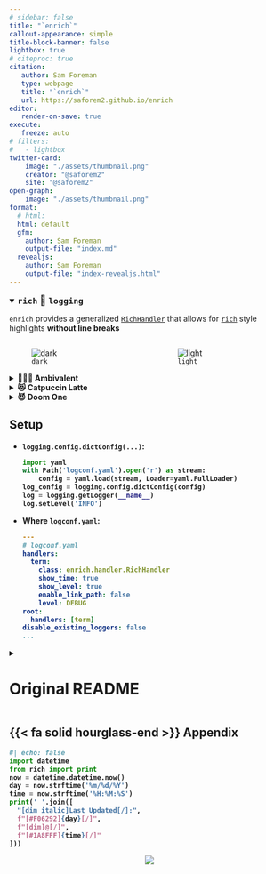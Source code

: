 ```yaml
---
# sidebar: false
title: "`enrich`"
callout-appearance: simple
title-block-banner: false
lightbox: true
# citeproc: true
citation:
   author: Sam Foreman
   type: webpage
   title: "`enrich`"
   url: https://saforem2.github.io/enrich
editor:
   render-on-save: true
execute:
   freeze: auto
# filters:
#   - lightbox
twitter-card:
    image: "./assets/thumbnail.png"
    creator: "@saforem2"
    site: "@saforem2"
open-graph:
    image: "./assets/thumbnail.png"
format:
  # html:
  html: default
  gfm:
    author: Sam Foreman
    output-file: "index.md"
  revealjs:
    author: Sam Foreman
    output-file: "index-revealjs.html"
---
```


<details open><summary><b style="font-size:1.25em;"><code>rich</code> 🤝 <code>logging</code></b></summary>

`enrich` provides a generalized
[`RichHandler`](https://github.com/saforem2/enrich/blob/main/src/enrich/handler.py#L28) that allows
for [`rich`](https://github.com/Textualize/rich) style highlights **without line breaks**

<!-- ::: {layout="[[35, -5, 35]]" layout-valign="bottom" style="display: flex; text-align:center; align-items: flex-end;"} -->

:::: {.columns style="display:flex;"}

::: {.column width="35%"}
![`dark`](https://github.com/saforem2/enrich/blob/main/assets/dark.png?raw=true){#fig-dark .stretch}
:::

::: {.column width="35%"}
![`light`](https://github.com/saforem2/enrich/blob/main/assets/light.png?raw=true){#fig-light .stretch}
:::

::::

<details><summary><b>🤷🏻‍♂️  Ambivalent<b></summary>

![ambivalent](https://github.com/saforem2/enrich/blob/main/assets/logs/amvbivalent.png){.stretch}

![ambivalent-transparent](https://github.com/saforem2/enrich/blob/main/assets/logs/ambivalent-transparent.png){.stretch}

</details>

<details><summary><b>😻 Catpuccin Latte<b></summary>

![catpuccin-latte](https://github.com/saforem2/enrich/blob/main/assets/logs/catpuccin-latte.png){.stretch}
![catpuccin-latte-transparent](https://github.com/saforem2/enrich/blob/main/assets/logs/catpuccin-latte-transparent.png){.stretch}

</details>

<details><summary><b>😈 Doom One<b></summary>

![doom-one](https://github.com/saforem2/enrich/blob/main/assets/logs/doom-one.png){.stretch}
![doom-one-transparent](https://github.com/saforem2/enrich/blob/main/assets/logs/doom-one-transparent.png){.stretch}

</details>

</details>


## Setup

- `logging.config.dictConfig(...)`:

    ```python
    import yaml
    with Path('logconf.yaml').open('r') as stream:
        config = yaml.load(stream, Loader=yaml.FullLoader)
    log_config = logging.config.dictConfig(config)
    log = logging.getLogger(__name__)
    log.setLevel('INFO')
    ```

- Where `logconf.yaml`:

    ```yaml
    ---
    # logconf.yaml
    handlers:
      term:
        class: enrich.handler.RichHandler
        show_time: true
        show_level: true
        enable_link_path: false
        level: DEBUG
    root:
      handlers: [term]
    disable_existing_loggers: false
    ...
    ```



<details closed><summary><h1> Original README</h1></summary>

## Original `README`

## Console with redirect support

Our Console class adds one additional option to rich.Console in order to
redirect `sys.stdout` and `sys.stderr` streams using a FileProxy.

```python
from enrich.console import Console
import sys

console = Console(
    redirect=True,  # <-- not supported by rich.console.Console
    record=True)
sys.write("foo")

# this assert would have passed without redirect=True
assert console.export_text() == "foo"
```

## Console with implicit soft wrapping

If you want to produce fluid terminal output, one where the client terminal
decides where to wrap the text instead of the application, you can now
tell the Console constructor the soft_wrap preference.

```python
from enrich.console import Console
import sys

console = Console(soft_wrap=True)
console.print(...)  # no longer need to pass soft_wrap to each print
```

## Console.print can also deal with ANSI escapes

Extends Rich Console to detect if original text already had ANSI escapes and
decodes it before processing it. This solves the case where printing
output captured from other processes that contained ANSI escapes would brake.
[upstream-404](https://github.com/willmcgugan/rich/discussions/404)

## Soft-wrapping logger

Rich logger assumes that you always have a fixed width console and it does
wrap logged output according to it. Our alternative logger does exactly the
opposite: it ignores the columns of the current console and prints output
using a Console with soft wrapping enabled.

The result are logged lines that can be displayed on any terminal or web
page as they will allow the client to decide when to perform the wrapping.

```python
import logging
from enrich.logging import RichHandler

FORMAT = "%(message)s"
logging.basicConfig(
    level="NOTSET", format=FORMAT, datefmt="[%X]", handlers=[RichHandler()]
)

log = logging.getLogger("rich")
log.info("Text that we do not want pre-wrapped by logger: %s", 100 * "x")
```

</details>

## [{{< fa solid hourglass-end >}}]{.pink-text} Appendix

::: {.callout-tip icon=false title='[{{< iconify material-symbols ecg-heart >}} Status]{style="color: #FF5252;"}' collapse="false" style="text-align: left!important; width:100%; border-color: var(--dim-text)!important; background-color: var(--bg-transparent); opacity:100%;"}
```python
#| echo: false
import datetime
from rich import print
now = datetime.datetime.now()
day = now.strftime('%m/%d/%Y')
time = now.strftime('%H:%M:%S')
print(' '.join([
  "[dim italic]Last Updated[/]:",
  f"[#F06292]{day}[/]",
  f"[dim]@[/]",
  f"[#1A8FFF]{time}[/]"
]))
```

<!-- [[![](https://hits.seeyoufarm.com/api/count/incr/badge.svg?url=https%3A%2F%2Fsaforem2.github.io&count_bg=%2300CCFF&title_bg=%23303030&icon=&icon_color=%23E7E7E7&title=hits&edge_flat=false)](https://hits.seeyoufarm.com)]{style="text-align:center;"} -->


<p align="center">
<a href="https://hits.seeyoufarm.com"><img align="center" src="https://hits.seeyoufarm.com/api/count/incr/badge.svg?url=https%3A%2F%2Fsamforeman.me&count_bg=%2300CCFF&title_bg=%23303030&icon=&icon_color=%23E7E7E7&title=hits&edge_flat=false"/></a>
</p>

:::

